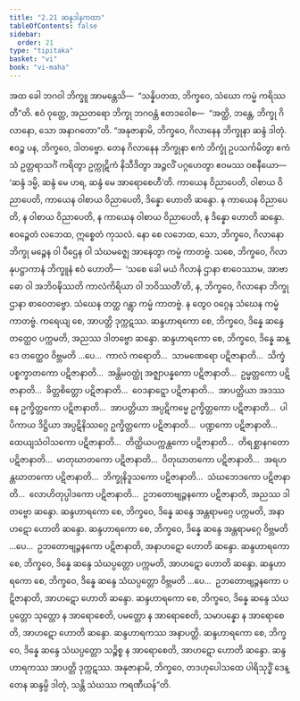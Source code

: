 ```yaml
---
title: "2.21 ဆန္ဒဒါနကထာ"
tableOfContents: false
sidebar:
  order: 21
type: "tipitaka"
basket: "vi"
book: "vi-maha"
---
```



<DynamicBreadcrumb />

<Division number="165" book="vi-maha" e="ch" v="3" p="163">

<Paragraph number="685" book="vi-maha">
အထ ခေါ ဘဂဝါ ဘိက္ခူ အာမန္တေသိ—  “သန္နိပတထ, ဘိက္ခဝေ, သံဃော ကမ္မံ ကရိဿတီ”တိ. ဧဝံ ဝုတ္တေ, အညတရော ဘိက္ခု ဘဂဝန္တံ ဧတဒဝေါစ—  “အတ္ထိ, ဘန္တေ, ဘိက္ခု ဂိလာနော, သော အနာဂတော”တိ.
</Paragraph>

<Paragraph number="686" book="vi-maha">
“အနုဇာနာမိ, ဘိက္ခဝေ, ဂိလာနေန ဘိက္ခုနာ ဆန္ဒံ ဒါတုံ. ဧဝဉ္စ ပန, ဘိက္ခဝေ, ဒါတဗ္ဗော. တေန ဂိလာနေန ဘိက္ခုနာ ဧကံ ဘိက္ခုံ ဥပသင်္ကမိတွာ ဧကံသံ ဥတ္တရာသင်္ဂံ ကရိတွာ ဥက္ကုဋိကံ နိသီဒိတွာ အဉ္ဇလိံ ပဂ္ဂဟေတွာ ဧဝမဿ ဝစနီယော—  ‘ဆန္ဒံ ဒမ္မိ, ဆန္ဒံ မေ ဟရ, ဆန္ဒံ မေ အာရောစေဟီ’တိ. ကာယေန ဝိညာပေတိ, ဝါစာယ ဝိညာပေတိ, ကာယေန ဝါစာယ ဝိညာပေတိ, ဒိန္နော ဟောတိ ဆန္ဒော. န ကာယေန ဝိညာပေတိ, န ဝါစာယ ဝိညာပေတိ, န ကာယေန ဝါစာယ ဝိညာပေတိ, န ဒိန္နော ဟောတိ ဆန္ဒော. ဧဝဉ္စေတံ လဘေထ, ဣစ္စေတံ ကုသလံ. နော စေ လဘေထ, သော, ဘိက္ခဝေ, ဂိလာနော ဘိက္ခု မဉ္စေန ဝါ ပီဌေန ဝါ သံဃမဇ္ဈေ အာနေတွာ ကမ္မံ ကာတဗ္ဗံ. သစေ, ဘိက္ခဝေ, ဂိလာနုပဋ္ဌာကာနံ ဘိက္ခူနံ ဧဝံ ဟောတိ—  ‘သစေ ခေါ မယံ ဂိလာနံ ဌာနာ စာဝေဿာမ, အာဗာဓော ဝါ အဘိဝဍ္ဎိဿတိ ကာလံကိရိယာ ဝါ ဘဝိဿတီ’တိ, န, ဘိက္ခဝေ, ဂိလာနော ဘိက္ခု ဌာနာ စာဝေတဗ္ဗော. သံဃေန တတ္ထ ဂန္တွာ ကမ္မံ ကာတဗ္ဗံ. န တွေဝ ဝဂ္ဂေန သံဃေန ကမ္မံ ကာတဗ္ဗံ. ကရေယျ စေ, အာပတ္တိ ဒုက္ကဋဿ.
</Paragraph>

<Paragraph number="687" book="vi-maha">
ဆန္ဒဟာရကော စေ, ဘိက္ခဝေ, ဒိန္နေ ဆန္ဒေ တတ္ထေဝ ပက္ကမတိ, အညဿ ဒါတဗ္ဗော ဆန္ဒော. ဆန္ဒဟာရကော စေ, ဘိက္ခဝေ, ဒိန္နေ ဆန္ဒေ တတ္ထေဝ ဝိဗ္ဘမတိ …ပေ…  ကာလံ ကရောတိ…  သာမဏေရော ပဋိဇာနာတိ…  သိက္ခံ ပစ္စက္ခာတကော ပဋိဇာနာတိ…  အန္တိမဝတ္ထုံ အဇ္ဈာပန္နကော ပဋိဇာနာတိ…  ဥမ္မတ္တကော ပဋိဇာနာတိ…  ခိတ္တစိတ္တော ပဋိဇာနာတိ…  ဝေဒနာဋ္ဋော ပဋိဇာနာတိ…  အာပတ္တိယာ အဒဿနေ ဥက္ခိတ္တကော ပဋိဇာနာတိ…  အာပတ္တိယာ အပ္ပဋိကမ္မေ ဥက္ခိတ္တကော ပဋိဇာနာတိ…  ပါပိကာယ ဒိဋ္ဌိယာ အပ္ပဋိနိဿဂ္ဂေ ဥက္ခိတ္တကော ပဋိဇာနာတိ…  ပဏ္ဍကော ပဋိဇာနာတိ…  ထေယျသံဝါသကော ပဋိဇာနာတိ…  တိတ္ထိယပက္ကန္တကော ပဋိဇာနာတိ…  တိရစ္ဆာနဂတော ပဋိဇာနာတိ…  မာတုဃာတကော ပဋိဇာနာတိ…  ပိတုဃာတကော ပဋိဇာနာတိ…  အရဟန္တဃာတကော ပဋိဇာနာတိ…  ဘိက္ခုနိဒူသကော ပဋိဇာနာတိ…  သံဃဘေဒကော ပဋိဇာနာတိ…  လောဟိတုပ္ပါဒကော ပဋိဇာနာတိ…  ဥဘတောဗျဉ္ဇနကော ပဋိဇာနာတိ, အညဿ ဒါတဗ္ဗော ဆန္ဒော.
</Paragraph>

<Paragraph number="688" book="vi-maha">
ဆန္ဒဟာရကော စေ, ဘိက္ခဝေ, ဒိန္နေ ဆန္ဒေ အန္တရာမဂ္ဂေ ပက္ကမတိ, အနာဟဋော ဟောတိ ဆန္ဒော. ဆန္ဒဟာရကော စေ, ဘိက္ခဝေ, ဒိန္နေ ဆန္ဒေ အန္တရာမဂ္ဂေ ဝိဗ္ဘမတိ …ပေ…  ဥဘတောဗျဉ္ဇနကော ပဋိဇာနာတိ, အနာဟဋော ဟောတိ ဆန္ဒော.
</Paragraph>

<Paragraph number="689" book="vi-maha">
ဆန္ဒဟာရကော စေ, ဘိက္ခဝေ, ဒိန္နေ ဆန္ဒေ သံဃပ္ပတ္တော ပက္ကမတိ, အာဟဋော ဟောတိ ဆန္ဒော. ဆန္ဒဟာရကော စေ, ဘိက္ခဝေ, ဒိန္နေ ဆန္ဒေ သံဃပ္ပတ္တော ဝိဗ္ဘမတိ …ပေ…  ဥဘတောဗျဉ္ဇနကော ပဋိဇာနာတိ, အာဟဋော ဟောတိ ဆန္ဒော.
</Paragraph>

<Paragraph number="690" book="vi-maha">
ဆန္ဒဟာရကော စေ, ဘိက္ခဝေ, ဒိန္နေ ဆန္ဒေ သံဃပ္ပတ္တော သုတ္တော န အာရောစေတိ, ပမတ္တော န အာရောစေတိ, သမာပန္နော န အာရောစေတိ, အာဟဋော ဟောတိ ဆန္ဒော. ဆန္ဒဟာရကဿ အနာပတ္တိ.
</Paragraph>

<Paragraph number="691" book="vi-maha">
ဆန္ဒဟာရကော စေ, ဘိက္ခဝေ, ဒိန္နေ ဆန္ဒေ သံဃပ္ပတ္တော သဉ္စိစ္စ န အာရောစေတိ, အာဟဋော ဟောတိ ဆန္ဒော. ဆန္ဒဟာရကဿ အာပတ္တိ ဒုက္ကဋဿ. အနုဇာနာမိ, ဘိက္ခဝေ, တဒဟုပေါသထေ ပါရိသုဒ္ဓိံ ဒေန္တေန ဆန္ဒမ္ပိ ဒါတုံ, သန္တိ သံဃဿ ကရဏီယန်”တိ.
</Paragraph>
</Division>